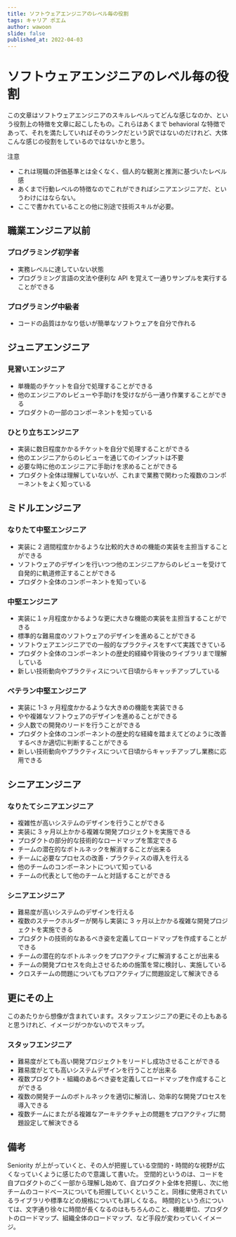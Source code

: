 ```yaml
---
title: ソフトウェアエンジニアのレベル毎の役割
tags: キャリア ポエム
author: wawoon
slide: false
published_at: 2022-04-03
---
```


# ソフトウェアエンジニアのレベル毎の役割

この文章はソフトウェアエンジニアのスキルレベルってどんな感じなのか、という役割上の特徴を文章に起こしたもの。これらはあくまで behavioral な特徴であって、それを満たしていればそのランクだという訳ではないのだけれど、大体こんな感じの役割をしているのではないかと思う。

注意

- これは現職の評価基準とは全くなく、個人的な観測と推測に基づいたレベル感
- あくまで行動レベルの特徴なのでこれができればシニアエンジニアだ、というわけにはならない。
- ここで書かれていることの他に別途で技術スキルが必要。

## 職業エンジニア以前

### プログラミング初学者

- 実務レベルに達していない状態
- プログラミング言語の文法や便利な API を覚えて一通りサンプルを実行することができる

### プログラミング中級者

- コードの品質はかなり低いが簡単なソフトウェアを自分で作れる

## ジュニアエンジニア

### 見習いエンジニア

- 単機能のチケットを自分で処理することができる
- 他のエンジニアのレビューや手助けを受けながら一通り作業することができる
- プロダクトの一部のコンポーネントを知っている

### ひとり立ちエンジニア

- 実装に数日程度かかるチケットを自分で処理することができる
- 他のエンジニアからのレビューを通じてのインプットは不要
- 必要な時に他のエンジニアに手助けを求めることができる
- プロダクト全体は理解していないが、これまで業務で関わった複数のコンポーネントをよく知っている

## ミドルエンジニア

### なりたて中堅エンジニア

- 実装に 2 週間程度かかるような比較的大きめの機能の実装を主担当することができる
- ソフトウェアのデザインを行いつつ他のエンジニアからのレビューを受けて自発的に軌道修正することができる
- プロダクト全体のコンポーネントを知っている

### 中堅エンジニア

- 実装に１ヶ月程度かかるような更に大きな機能の実装を主担当することができる
- 標準的な難易度のソフトウェアのデザインを進めることができる
- ソフトウェアエンジニアでの一般的なプラクティスをすべて実践できている
- プロダクト全体のコンポーネントの歴史的経緯や背後のライブラリまで理解している
- 新しい技術動向やプラクティスについて日頃からキャッチアップしている

### ベテラン中堅エンジニア

- 実装に 1-3 ヶ月程度かかるような大きめの機能を実装できる
- やや複雑なソフトウェアのデザインを進めることができる
- 少人数での開発のリードを行うことができる
- プロダクト全体のコンポーネントの歴史的な経緯を踏まえてどのように改善するべきか適切に判断することができる
- 新しい技術動向やプラクティスについて日頃からキャッチアップし業務に応用できる

## シニアエンジニア

### なりたてシニアエンジニア

- 複雑性が高いシステムのデザインを行うことができる
- 実装に 3 ヶ月以上かかる複雑な開発プロジェクトを実施できる
- プロダクトの部分的な技術的なロードマップを策定できる
- チームの潜在的なボトルネックを解消することが出来る
- チームに必要なプロセスの改善・プラクティスの導入を行える
- 他のチームのコンポーネントについて知っている
- チームの代表として他のチームと対話することができる

### シニアエンジニア

- 難易度が高いシステムのデザインを行える
- 複数のステークホルダーが関与し実装に 3 ヶ月以上かかる複雑な開発プロジェクトを実施できる
- プロダクトの技術的なあるべき姿を定義してロードマップを作成することができる
- チームの潜在的なボトルネックをプロアクティブに解消することが出来る
- チームの開発プロセスを向上させるための施策を常に検討し、実施している
- クロスチームの問題についてもプロアクティブに問題設定して解決できる

## 更にその上

このあたりから想像が含まれています。スタッフエンジニアの更にその上もあると思うけれど、イメージがつかないのでスキップ。

### スタッフエンジニア

- 難易度がとても高い開発プロジェクトをリードし成功させることができる
- 難易度がとても高いシステムデザインを行うことが出来る
- 複数プロダクト・組織のあるべき姿を定義してロードマップを作成することができる
- 複数の開発チームのボトルネックを適切に解消し、効率的な開発プロセスを導入できる
- 複数チームにまたがる複雑なアーキテクチャ上の問題をプロアクティブに問題設定して解決できる

## 備考

Seniority が上がっていくと、その人が把握している空間的・時間的な視野が広くなっていくように感じたので意識して書いた。
空間的というのは、コードを自プロダクトのごく一部から理解し始めて、自プロダクト全体を把握し、次に他チームのコードベースについても把握していくということ。同様に使用されているライブラリや標準などの規格についても詳しくなる。
時間的という点については、文字通り徐々に時間が長くなるのはもちろんのこと、機能単位、プロダクトのロードマップ、組織全体のロードマップ、など手段が変わっていくイメージ。
